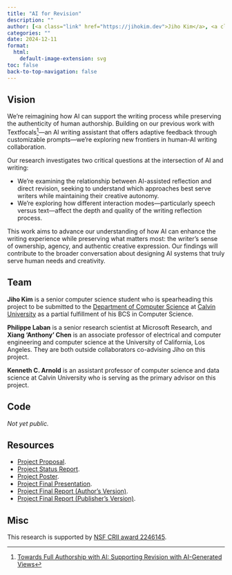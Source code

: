 ```yaml
---
title: "AI for Revision"
description: ""
author: [<a class="link" href="https://jihokim.dev">Jiho Kim</a>, <a class="link" href="https://tingofurro.github.io">Philippe Laban</a>, <a class="link" href="https://hci.prof">Xiang 'Anthony' Chen</a>, <a class="link" href="https://kenarnold.org">Kenneth C. Arnold</a>]
categories: ""
date: 2024-12-11
format:
  html:
    default-image-extension: svg
toc: false
back-to-top-navigation: false
---
```


## Vision

We're reimagining how AI can support the writing process while preserving the authenticity of human authorship. Building on our previous work with Textfocals[^1]—an AI writing assistant that offers adaptive feedback through customizable prompts—we're exploring new frontiers in human-AI writing collaboration.

Our research investigates two critical questions at the intersection of AI and writing:

- We're examining the relationship between AI-assisted reflection and direct revision, seeking to understand which approaches best serve writers while maintaining their creative autonomy.
- We're exploring how different interaction modes—particularly speech versus text—affect the depth and quality of the writing reflection process.

This work aims to advance our understanding of how AI can enhance the writing experience while preserving what matters most: the writer's sense of ownership, agency, and authentic creative expression. Our findings will contribute to the broader conversation about designing AI systems that truly serve human needs and creativity.

## Team

**Jiho Kim** is a senior computer science student who is spearheading this project to be submitted to the <a class="link" href="https://calvin.edu/academics/school-stem/computer-science">Department of Computer Science</a> at <a class="link" href="https://calvin.edu">Calvin University</a> as a partial fulfillment of his BCS in Computer Science.

**Philippe Laban** is a senior research scientist at Microsoft Research, and **Xiang 'Anthony' Chen** is an associate professor of electrical and computer engineering and computer science at the University of California, Los Angeles. They are both outside collaborators co-advising Jiho on this project. 

**Kenneth C. Arnold** is an assistant professor of computer science and data science at Calvin University who is serving as the primary advisor on this project.

## Code

*Not yet public.*

## Resources

- <a class="link" href="proposal.pdf">Project Proposal</a>.
- <a class="link" href="status_report.pdf">Project Status Report</a>.
- <a class="link" href="poster.pdf">Project Poster</a>.
- <a class="link" href="presentation.pdf">Project Final Presentation</a>.
- <a class="link" href="https://arxiv.org/abs/2504.08687">Project Final Report (Author's Version)</a>.
- <a class="link" href="https://aclanthology.org/2025.in2writing-1.7">Project Final Report (Publisher's Version)</a>.

## Misc

This research is supported by <a class="link" href="https://www.nsf.gov/awardsearch/showAward?AWD_ID=2246145">NSF CRII award 2246145</a>.

[^1]: <a class="link" href="https://jihokim.dev/pubs/towards-full-authorship-with-ai/">Towards Full Authorship with AI: Supporting Revision with AI-Generated Views</a>
